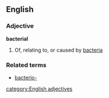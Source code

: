 ==English==
===Adjective===
'''bacterial'''
# Of, relating to, or caused by [[bacteria]]
===Related terms===
*[[bacterio-]]
[[category:English adjectives]]